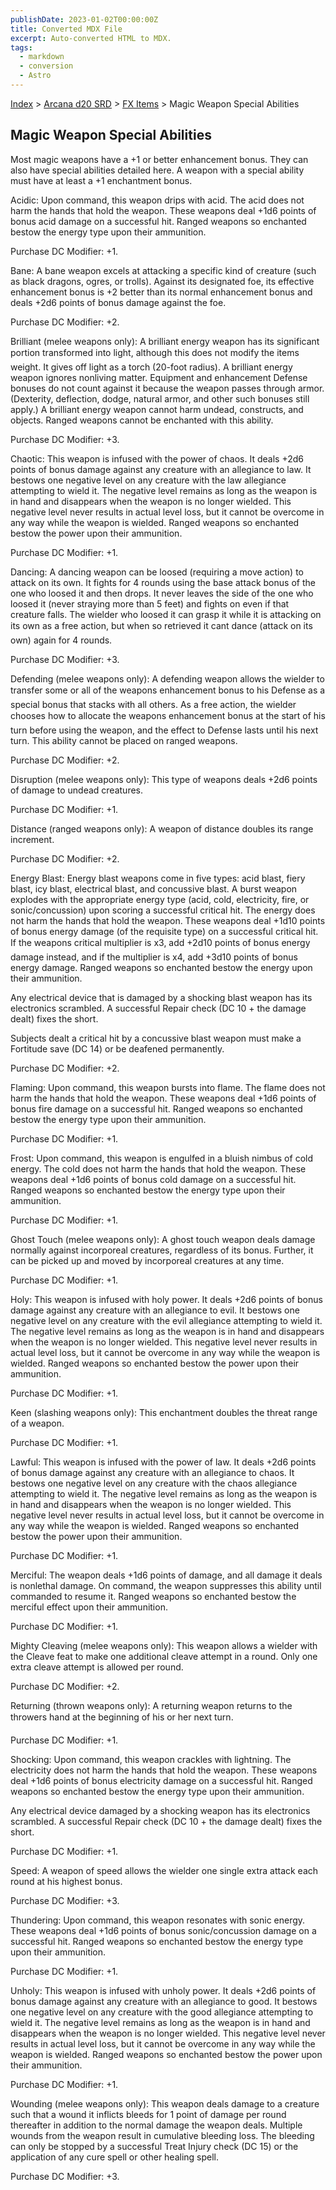```yaml
---
publishDate: 2023-01-02T00:00:00Z
title: Converted MDX File
excerpt: Auto-converted HTML to MDX.
tags:
  - markdown
  - conversion
  - Astro
---
```






[Index](-index) > [Arcana d20 SRD](arcana-d20-srd-index) > [FX Items](arcana-d20-srd-fx-items-index) > Magic Weapon Special Abilities




## Magic Weapon Special Abilities


Most magic weapons have a +1 or better enhancement bonus. They can also have special abilities detailed here. A weapon with a special ability must have at least a +1 enchantment bonus.


Acidic: Upon command, this weapon drips with acid. The acid does not harm the hands that hold the weapon. These weapons deal +1d6 points of bonus acid damage on a successful hit. Ranged weapons so enchanted bestow the energy type upon their ammunition.


Purchase DC Modifier: +1.


Bane: A bane weapon excels at attacking a specific kind of creature (such as black dragons, ogres, or trolls). Against its designated foe, its effective enhancement bonus is +2 better than its normal enhancement bonus and deals +2d6 points of bonus damage against the foe.


Purchase DC Modifier: +2.


Brilliant (melee weapons only): A brilliant energy weapon has its significant portion transformed into light, although this does not modify the items weight. It gives off light as a torch (20-foot radius). A brilliant energy weapon ignores nonliving matter. Equipment and enhancement Defense bonuses do not count against it because the weapon passes through armor. (Dexterity, deflection, dodge, natural armor, and other such bonuses still apply.) A brilliant energy weapon cannot harm undead, constructs, and objects. Ranged weapons cannot be enchanted with this ability.


Purchase DC Modifier: +3.


Chaotic: This weapon is infused with the power of chaos. It deals +2d6 points of bonus damage against any creature with an allegiance to law. It bestows one negative level on any creature with the law allegiance attempting to wield it. The negative level remains as long as the weapon is in hand and disappears when the weapon is no longer wielded. This negative level never results in actual level loss, but it cannot be overcome in any way while the weapon is wielded. Ranged weapons so enchanted bestow the power upon their ammunition.


Purchase DC Modifier: +1.


Dancing: A dancing weapon can be loosed (requiring a move action) to attack on its own. It fights for 4 rounds using the base attack bonus of the one who loosed it and then drops. It never leaves the side of the one who loosed it (never straying more than 5 feet) and fights on even if that creature falls. The wielder who loosed it can grasp it while it is attacking on its own as a free action, but when so retrieved it cant dance (attack on its own) again for 4 rounds.


Purchase DC Modifier: +3.


Defending (melee weapons only): A defending weapon allows the wielder to transfer some or all of the weapons enhancement bonus to his Defense as a special bonus that stacks with all others. As a free action, the wielder chooses how to allocate the weapons enhancement bonus at the start of his turn before using the weapon, and the effect to Defense lasts until his next turn. This ability cannot be placed on ranged weapons.


Purchase DC Modifier: +2.


Disruption (melee weapons only): This type of weapons deals +2d6 points of damage to undead creatures.


Purchase DC Modifier: +1.


Distance (ranged weapons only): A weapon of distance doubles its range increment.


Purchase DC Modifier: +2.


Energy Blast: Energy blast weapons come in five types: acid blast, fiery blast, icy blast, electrical blast, and concussive blast. A burst weapon explodes with the appropriate energy type (acid, cold, electricity, fire, or sonic/concussion) upon scoring a successful critical hit. The energy does not harm the hands that hold the weapon. These weapons deal +1d10 points of bonus energy damage (of the requisite type) on a successful critical hit. If the weapons critical multiplier is x3, add +2d10 points of bonus energy damage instead, and if the multiplier is x4, add +3d10 points of bonus energy damage. Ranged weapons so enchanted bestow the energy upon their ammunition.


Any electrical device that is damaged by a shocking blast weapon has its electronics scrambled. A successful Repair check (DC 10 + the damage dealt) fixes the short.


Subjects dealt a critical hit by a concussive blast weapon must make a Fortitude save (DC 14) or be deafened permanently.


Purchase DC Modifier: +2.


Flaming: Upon command, this weapon bursts into flame. The flame does not harm the hands that hold the weapon. These weapons deal +1d6 points of bonus fire damage on a successful hit. Ranged weapons so enchanted bestow the energy type upon their ammunition.


Purchase DC Modifier: +1.


Frost: Upon command, this weapon is engulfed in a bluish nimbus of cold energy. The cold does not harm the hands that hold the weapon. These weapons deal +1d6 points of bonus cold damage on a successful hit. Ranged weapons so enchanted bestow the energy type upon their ammunition.


Purchase DC Modifier: +1.


Ghost Touch (melee weapons only): A ghost touch weapon deals damage normally against incorporeal creatures, regardless of its bonus. Further, it can be picked up and moved by incorporeal creatures at any time.


Purchase DC Modifier: +1.


Holy: This weapon is infused with holy power. It deals +2d6 points of bonus damage against any creature with an allegiance to evil. It bestows one negative level on any creature with the evil allegiance attempting to wield it. The negative level remains as long as the weapon is in hand and disappears when the weapon is no longer wielded. This negative level never results in actual level loss, but it cannot be overcome in any way while the weapon is wielded. Ranged weapons so enchanted bestow the power upon their ammunition.


Purchase DC Modifier: +1.


Keen (slashing weapons only): This enchantment doubles the threat range of a weapon.


Purchase DC Modifier: +1.


Lawful: This weapon is infused with the power of law. It deals +2d6 points of bonus damage against any creature with an allegiance to chaos. It bestows one negative level on any creature with the chaos allegiance attempting to wield it. The negative level remains as long as the weapon is in hand and disappears when the weapon is no longer wielded. This negative level never results in actual level loss, but it cannot be overcome in any way while the weapon is wielded. Ranged weapons so enchanted bestow the power upon their ammunition.


Purchase DC Modifier: +1.


Merciful: The weapon deals +1d6 points of damage, and all damage it deals is nonlethal damage. On command, the weapon suppresses this ability until commanded to resume it. Ranged weapons so enchanted bestow the merciful effect upon their ammunition.


Purchase DC Modifier: +1.


Mighty Cleaving (melee weapons only): This weapon allows a wielder with the Cleave feat to make one additional cleave attempt in a round. Only one extra cleave attempt is allowed per round.


Purchase DC Modifier: +2.


Returning (thrown weapons only): A returning weapon returns to the throwers hand at the beginning of his or her next turn.


Purchase DC Modifier: +1.


Shocking: Upon command, this weapon crackles with lightning. The electricity does not harm the hands that hold the weapon. These weapons deal +1d6 points of bonus electricity damage on a successful hit. Ranged weapons so enchanted bestow the energy type upon their ammunition.


Any electrical device damaged by a shocking weapon has its electronics scrambled. A successful Repair check (DC 10 + the damage dealt) fixes the short.


Purchase DC Modifier: +1.


Speed: A weapon of speed allows the wielder one single extra attack each round at his highest bonus.


Purchase DC Modifier: +3.


Thundering: Upon command, this weapon resonates with sonic energy. These weapons deal +1d6 points of bonus sonic/concussion damage on a successful hit. Ranged weapons so enchanted bestow the energy type upon their ammunition.


Purchase DC Modifier: +1.


Unholy: This weapon is infused with unholy power. It deals +2d6 points of bonus damage against any creature with an allegiance to good. It bestows one negative level on any creature with the good allegiance attempting to wield it. The negative level remains as long as the weapon is in hand and disappears when the weapon is no longer wielded. This negative level never results in actual level loss, but it cannot be overcome in any way while the weapon is wielded. Ranged weapons so enchanted bestow the power upon their ammunition.


Purchase DC Modifier: +1.


Wounding (melee weapons only): This weapon deals damage to a creature such that a wound it inflicts bleeds for 1 point of damage per round thereafter in addition to the normal damage the weapon deals. Multiple wounds from the weapon result in cumulative bleeding loss. The bleeding can only be stopped by a successful Treat Injury check (DC 15) or the application of any cure spell or other healing spell.


Purchase DC Modifier: +3.



